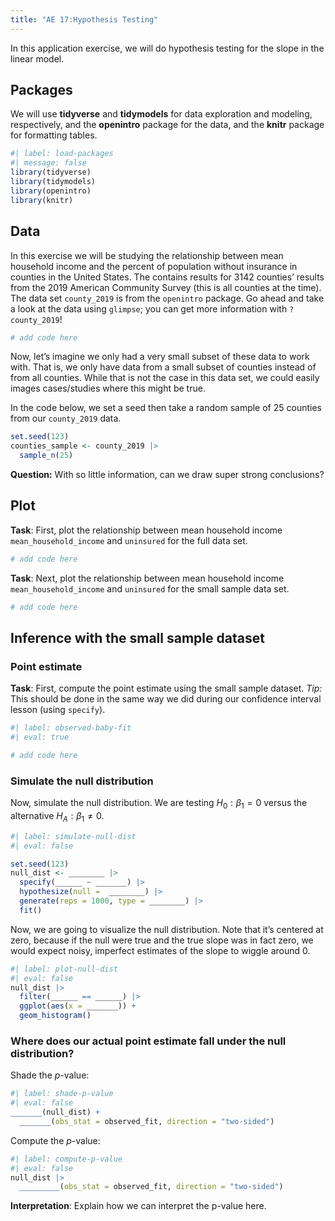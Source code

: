 ```yaml
---
title: "AE 17:Hypothesis Testing"
---
```


In this application exercise, we will do hypothesis testing for the slope in the linear model.

## Packages

We will use **tidyverse** and **tidymodels** for data exploration and modeling, respectively, and the **openintro** package for the data, and the **knitr** package for formatting tables.

```r
#| label: load-packages
#| message: false
library(tidyverse)
library(tidymodels)
library(openintro)
library(knitr)
```

## Data

In this exercise we will be studying the relationship between mean household income and the percent of population without insurance in counties in the United States.
The contains results for 3142 counties' results from the 2019 American Community Survey (this is all counties at the time).
The data set `county_2019` is from the `openintro` package.
Go ahead and take a look at the data using `glimpse`; you can get more information with `?county_2019`!

```r

# add code here
```

Now, let's imagine we only had a very small subset of these data to work with.
That is, we only have data from a small subset of counties instead of from all counties.
While that is not the case in this data set, we could easily images cases/studies where this might be true.

In the code below, we set a seed then take a random sample of 25 counties from our `county_2019` data.

```r
set.seed(123)
counties_sample <- county_2019 |>
  sample_n(25)
```

**Question:** With so little information, can we draw super strong conclusions?

## Plot

**Task**: First, plot the relationship between mean household income `mean_household_income` and `uninsured` for the full data set.

```r

# add code here
```

**Task**: Next, plot the relationship between mean household income `mean_household_income` and `uninsured` for the small sample data set.

```r

# add code here
```

## Inference with the small sample dataset

### Point estimate

**Task**: First, compute the point estimate using the small sample dataset.
*Tip:* This should be done in the same way we did during our confidence interval lesson (using `specify`).

```r
#| label: observed-baby-fit
#| eval: true

# add code here
```

### Simulate the null distribution

Now, simulate the null distribution.
We are testing $H_0: \beta_1=0$ versus the alternative $H_A: \beta_1\neq 0$.

```r
#| label: simulate-null-dist
#| eval: false

set.seed(123)
null_dist <- ________ |>
  specify(______ ~ _______) |>
  hypothesize(null =  ________) |>
  generate(reps = 1000, type = ________) |>
  fit()
```

Now, we are going to visualize the null distribution.
Note that it's centered at zero, because if the null were true and the true slope was in fact zero, we would expect noisy, imperfect estimates of the slope to wiggle around 0.

```r
#| label: plot-null-dist
#| eval: false
null_dist |> 
  filter(______ == ______) |>
  ggplot(aes(x = _______)) + 
  geom_histogram()
```

### Where does our actual point estimate fall under the null distribution?

Shade the $p$-value:

```r
#| label: shade-p-value
#| eval: false
_______(null_dist) +
  _______(obs_stat = observed_fit, direction = "two-sided")
```

Compute the $p$-value:

```r
#| label: compute-p-value
#| eval: false
null_dist |>
  _________(obs_stat = observed_fit, direction = "two-sided")
```

**Interpretation**: Explain how we can interpret the p-value here.
